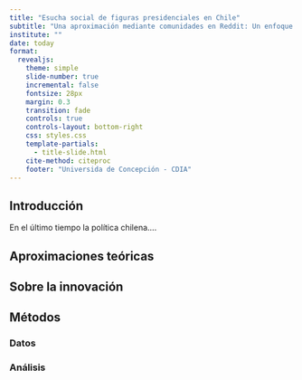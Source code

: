 ```yaml
---
title: "Esucha social de figuras presidenciales en Chile"
subtitle: "Una aproximación mediante comunidades en Reddit: Un enfoque computacional"
institute: ""
date: today
format: 
  revealjs:
    theme: simple
    slide-number: true
    incremental: false
    fontsize: 28px
    margin: 0.3
    transition: fade
    controls: true
    controls-layout: bottom-right
    css: styles.css
    template-partials:
      - title-slide.html
    cite-method: citeproc
    footer: "Universida de Concepción - CDIA"
---
```


## Introducción

En el último tiempo la política chilena....

## Aproximaciones teóricas

## Sobre la innovación

## Métodos

### Datos

### Análisis